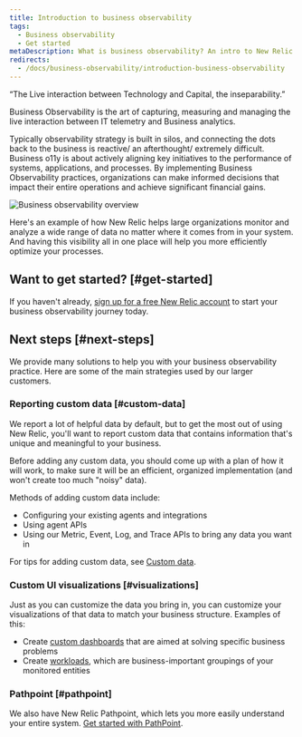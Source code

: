 ```yaml
---
title: Introduction to business observability
tags:
  - Business observability
  - Get started
metaDescription: What is business observability? An intro to New Relic business observability.
redirects: 
  - /docs/business-observability/introduction-business-observability
---
```



“The Live interaction between Technology and Capital, the inseparability.”

Business Observability is the art of capturing, measuring and managing the live interaction between IT telemetry and Business analytics.

Typically observability strategy is built in silos, and connecting the dots back to the business is reactive/ an afterthought/ extremely difficult. Business o11y is about actively aligning key initiatives to the performance of systems, applications, and processes.
By implementing Business Observability practices, organizations can make informed decisions that impact their entire operations and achieve significant financial gains.

<img
    title="Business observability overview"
    alt="Business observability overview"
    src={overview}
/>

<figcaption>
Here's an example of how New Relic helps large organizations monitor and analyze a wide range of data no matter where it comes from in your system. And having this visibility all in one place will help you more efficiently optimize your processes.  
</figcaption>

## Want to get started? [#get-started]

If you haven't already, [sign up for a free New Relic account](https://newrelic.com/signup) to start your business observability journey today. 

## Next steps [#next-steps]

We provide many solutions to help you with your business observability practice. Here are some of the main strategies used by our larger customers. 

### Reporting custom data [#custom-data]

We report a lot of helpful data by default, but to get the most out of using New Relic, you'll want to report custom data that contains information that's unique and meaningful to your business. 

Before adding any custom data, you should come up with a plan of how it will work, to make sure it will be an efficient, organized implementation (and won't create too much "noisy" data).

Methods of adding custom data include: 

* Configuring your existing agents and integrations
* Using agent APIs
* Using our Metric, Event, Log, and Trace APIs to bring any data you want in

For tips for adding custom data, see [Custom data](/docs/data-apis/custom-data/get-custom-data-from-any-source).

### Custom UI visualizations [#visualizations]

Just as you can customize the data you bring in, you can customize your visualizations of that data to match your business structure. Examples of this: 

* Create [custom dashboards](/docs/query-your-data/explore-query-data/dashboards/introduction-dashboards) that are aimed at solving specific business problems
* Create [workloads](/docs/new-relic-solutions/new-relic-one/workloads/use-workloads), which are business-important groupings of your monitored entities 

### Pathpoint [#pathpoint]

We also have New Relic Pathpoint, which lets you more easily understand your entire system. [Get started with PathPoint](/docs/business-observability/pathpoint).
